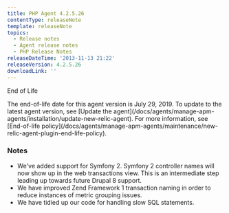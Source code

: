 ```yaml
---
title: PHP Agent 4.2.5.26
contentType: releaseNote
template: releaseNote
topics:
  - Release notes
  - Agent release notes
  - PHP Release Notes
releaseDateTime: '2013-11-13 21:22'
releaseVersion: 4.2.5.26
downloadLink: ''
---
```


End of Life

<Callout variant="important">
  The end-of-life date for this agent version is July 29, 2019. To update to the latest agent version, see [Update the agent](/docs/agents/manage-apm-agents/installation/update-new-relic-agent). For more information, see [End-of-life policy](/docs/agents/manage-apm-agents/maintenance/new-relic-agent-plugin-end-life-policy).
</Callout>

### Notes

* We've added support for Symfony 2. Symfony 2 controller names will now show up in the web transactions view. This is an intermediate step leading up towards future Drupal 8 support.
* We have improved Zend Framework 1 transaction naming in order to reduce instances of metric grouping issues.
* We have tidied up our code for handling slow SQL statements.
